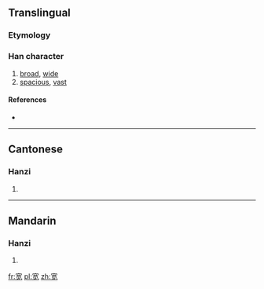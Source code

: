 {{also|寬}}
==Translingual==

===Etymology===
{{Han simp|寬|f=萈|t=𥄕儿}}

===Han character===
{{Han char|rn=40|rad=宀|as=07|sn=10|four=|canj=十廿月山 (JTBU), X十廿月山 (XJTBU)}}

# [[broad]], [[wide]]
# [[spacious]], [[vast]]

====References====
* {{Han ref|kx=0287.101|hdz=20930.080|uh=5BBD|ud=23485}}

----

==Cantonese==

===Hanzi===
{{yue-hanzi|jyut=|y=fun1|tra=寬}}

# {{defn|lang=yue|sort=宀07}}

----

==Mandarin==

===Hanzi===
{{cmn-hanzi|tra=寬|pin=[[kuān]] ([[kuan1]])|wg=k'uan<sup>1</sup>}}

# {{defn|lang=cmn|sort=宀07}}

[[fr:宽]]
[[pl:宽]]
[[zh:宽]]